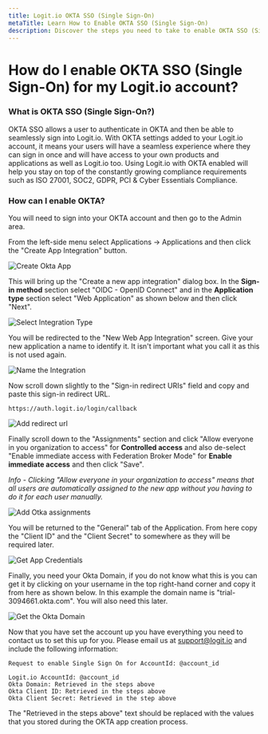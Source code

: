 ```yaml
---
title: Logit.io OKTA SSO (Single Sign-On)
metaTitle: Learn How to Enable OKTA SSO (Single Sign-On)
description: Discover the steps you need to take to enable OKTA SSO (Single Sign-On) for your Logit.io account in this help article.
---
```


# How do I enable OKTA SSO (Single Sign-On) for my Logit.io account?

### What is OKTA SSO (Single Sign-On?)

OKTA SSO allows a user to authenticate in OKTA and then be able to seamlessly sign into Logit.io. With OKTA settings added to your Logit.io account, 
it means your users will have a seamless experience where they can sign in once and will have access to your own products and applications as well as 
Logit.io too. Using Logit.io with OKTA enabled will help you stay on top of the constantly growing compliance requirements such as ISO 27001, SOC2, 
GDPR, PCI & Cyber Essentials Compliance.

### How can I enable OKTA?

You will need to sign into your OKTA account and then go to the Admin area.

From the left-side menu select Applications -> Applications and then click the "Create App Integration" button.

![Create Okta App](@/images/sso/okta/okta-create-app.png)

This will bring up the "Create a new app integration" dialog box. In the **Sign-in method** section select "OIDC - OpenID Connect" and in the 
**Application type** section select "Web Application" as shown below and then click "Next".

![Select Integration Type](@/images/sso/okta/okta-select-integration.png)

You will be redirected to the "New Web App Integration" screen. Give your new application a name to identify it. It isn't important what you call it as 
this is not used again.

![Name the Integration](@/images/sso/okta/okta-name-integration.png)

Now scroll down slightly to the "Sign-in redirect URIs" field and copy and paste this sign-in redirect URL.

```text copy
https://auth.logit.io/login/callback
```

![Add redirect url](@/images/sso/okta/okta-add-redirect.png)

Finally scroll down to the "Assignments" section and click "Allow everyone in you organization to access" for **Controlled access** and also de-select 
"Enable immediate access with Federation Broker Mode" for **Enable immediate access** and then click "Save".

_Info - Clicking "Allow everyone in your organization to access" means that all users are automatically assigned to the new app without you having to do 
it for each user manually._

![Add Otka assignments](@/images/sso/okta/okta-assignments.png)

You will be returned to the "General" tab of the Application. From here copy the "Client ID" and the  "Client Secret" to somewhere as they will be 
required later.

![Get App Credentials](@/images/sso/okta/okta-credentials.png)

Finally, you need your Okta Domain, if you do not know what this is you can get it by clicking on your username in the top right-hand 
corner and copy it from here as shown below. In this example the domain name is "trial-3094661.okta.com". You will also need this later.

![Get the Okta Domain](@/images/sso/okta/okta-domain.png)

Now that you have set the account up you have everything you need to contact us to set this up for you. Please email us at [support@logit.io](mailto:support@logit.io)
and include the following information:

```text copy filename="subject" /@account_id/
Request to enable Single Sign On for AccountId: @account_id
```

```text copy filename="body" /@account_id/
Logit.io AccountId: @account_id
Okta Domain: Retrieved in the steps above
Okta Client ID: Retrieved in the steps above
Okta Client Secret: Retrieved in the step above
```

The "Retrieved in the steps above" text should be replaced with the values that you stored during the OKTA app creation process.
